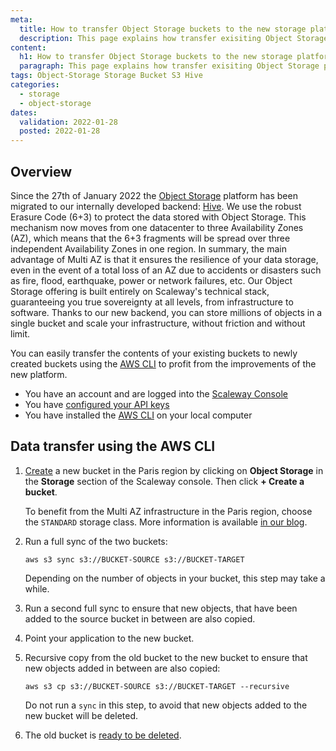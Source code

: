 ```yaml
---
meta:
  title: How to transfer Object Storage buckets to the new storage platform
  description: This page explains how transfer exisiting Object Storage platforms to the new storage platform 
content:
  h1: How to transfer Object Storage buckets to the new storage platform
  paragraph: This page explains how transfer exisiting Object Storage platforms to the new storage platform 
tags: Object-Storage Storage Bucket S3 Hive
categories:
  - storage
  - object-storage
dates:
  validation: 2022-01-28
  posted: 2022-01-28
---
```


## Overview

Since the 27th of January 2022 the [Object Storage](/storage/object/quickstart/) platform has been migrated to our internally developed backend: [Hive](https://papers.s3.fr-par.scw.cloud/hive.pdf).
We use the robust Erasure Code (6+3) to protect the data stored with Object Storage. This mechanism now moves from one datacenter to three Availability Zones (AZ), which means that the 6+3 fragments will be spread over three independent Availability Zones in one region.
In summary, the main advantage of Multi AZ is that it ensures the resilience of your data storage, even in the event of a total loss of an AZ due to accidents or disasters such as fire, flood, earthquake, power or network failures, etc.
Our Object Storage offering is built entirely on Scaleway's technical stack, guaranteeing you true sovereignty at all levels, from infrastructure to software. Thanks to our new backend, you can store millions of objects in a single bucket and scale your infrastructure, without friction and without limit. 

You can easily transfer the contents of your existing buckets to newly created buckets using the [AWS CLI](/storage/object/api-cli/object-storage-aws-cli) to profit from the improvements of the new platform.


<Message type="requirement">

  - You have an account and are logged into the [Scaleway Console](https://console.scaleway.com)
  - You have [configured your API keys](/console/my-project/how-to/generate-api-key/)
  - You have installed the [AWS CLI](/storage/object/api-cli/object-storage-aws-cli) on your local computer

</Message>

## Data transfer using the AWS CLI 

1. [Create](https://console.scaleway.com/object-storage/buckets/create) a new bucket in the Paris region by clicking on **Object Storage** in the **Storage** section of the Scaleway console. Then click **+ Create a bucket**.
    <Message type="note">

    To benefit from the Multi AZ infrastructure in the Paris region, choose the `STANDARD` storage class. More information is available [in our blog](https://blog.scaleway.com/improve-disaster-resiliency-with-highly-redundant-multi-az-object-storage/).

    </Message>

2. Run a full sync of the two buckets:
    ```
    aws s3 sync s3://BUCKET-SOURCE s3://BUCKET-TARGET
    ```
    <Message type="note">

    Depending on the number of objects in your bucket, this step may take a while.

    </Message>

3. Run a second full sync to ensure that new objects, that have been added to the source bucket in between are also copied.
4. Point your application to the new bucket.
5. Recursive copy from the old bucket to the new bucket to ensure that new objects added in between are also copied:
    ```
    aws s3 cp s3://BUCKET-SOURCE s3://BUCKET-TARGET --recursive
    ```
    <Message type="tip">

    Do not run a `sync` in this step, to avoid that new objects added to the new bucket will be deleted.

    </Message>

6. The old bucket is [ready to be deleted](/storage/object/how-to/delete-a-bucket/).
